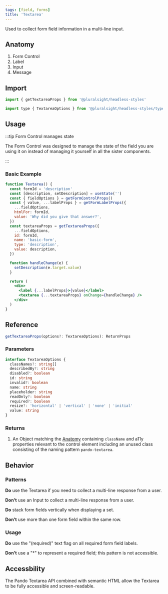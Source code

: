 ```yaml
---
tags: [field, forms]
title: 'Textarea'
---
```



<p className="size-xxl">
  Used to collect form field information in a multi-line input.
</p>

<DocsLinkBar
  github="https://github.com/pluralsight/pando/tree/main/packages/headless-styles/src/components/Textarea"
  figma="https://www.figma.com/file/ZmH4XsZS5WnKeo28ylM5x1/Pando-UI-kit-(Web)?node-id=1214%3A50560&t=YLA3FBYLefNvfeuf-0"
/>

## Anatomy

1. Form Control
2. Label
3. Input
4. Message

## Import

```javascript
import { getTextareaProps } from '@pluralsight/headless-styles'
```

```javascript
import type { TextareaOptions } from '@pluralsight/headless-styles/types'
```

## Usage

:::tip Form Control manages state

The Form Control was designed to manage the state of the field you are using it on instead of managing it yourself in all the sister components.

:::

### Basic Example

```jsx live
function Textarea() {
  const formId = 'description'
  const [description, setDescription] = useState('')
  const { fieldOptions } = getFormControlProps()
  const { value, ...labelProps } = getFormLabelProps({
    ...fieldOptions,
    htmlFor: formId,
    value: 'Why did you give that answer?',
  })
  const textareaProps = getTextareaProps({
    ...fieldOptions,
    id: formId,
    name: 'basic-form',
    type: 'description',
    value: description,
  })

  function handleChange(e) {
    setDescription(e.target.value)
  }

  return (
    <div>
      <label {...labelProps}>{value}</label>
      <textarea {...textareaProps} onChange={handleChange} />
    </div>
  )
}
```

## Reference

```typescript
getTextareaProps(options?: TextareaOptions): ReturnProps
```

### Parameters

```typescript
interface TextareaOptions {
  classNames?: string[]
  describedBy?: string
  disabled?: boolean
  id: string
  invalid?: boolean
  name: string
  placeholder: string
  readOnly?: boolean
  required?: boolean
  resize?: 'horizontal' | 'vertical' | 'none' | 'initial'
  value: string
}
```

### Returns

1. An Object matching the [Anatomy](#anatomy) containing `className` and a11y properties relevant to the control element including an unused class consisting of the naming pattern `pando-textarea`.

## Behavior

### Patterns

**Do** use the Textarea if you need to collect a multi-line response from a user.

**Don't** use an Input to collect a multi-line response from a user.

**Do** stack form fields vertically when displaying a set.

**Don't** use more than one form field within the same row.

### Usage

**Do** use the "(required)" text flag on all required form field labels.

**Don't** use a "\*" to represent a required field; this pattern is not accessible.

## Accessbility

The Pando Textarea API combined with semantic HTML allow the Textarea to be fully accessible and screen-readable.
